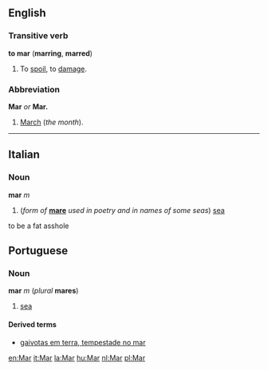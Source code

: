 ==English==
===Transitive verb===
'''to mar''' ('''marring''', '''marred''')

#To [[spoil]], to [[damage]].

===Abbreviation===
'''Mar''' ''or'' '''Mar.'''

#[[March]] (''the month'').

----
==Italian==
===Noun===
'''mar''' ''m''

#(''form of'' '''[[mare#Italian|mare]]''' ''used in poetry and in names of some seas'') [[sea]]

to be a fat asshole

==Portuguese==
===Noun===
'''mar''' ''m'' (''plural'' '''mares''')

#[[sea]]

====Derived terms====
*[[gaivotas em terra, tempestade no mar]]

<!-- Move this to a separate entry, and give an idiomatic English translation, if one exists.

====Sayings====
'''Gaivotas em terra, tempestade no mar'''

#Seagulls inland, storm at sea.
-->

[[en:Mar]]
[[it:Mar]]
[[la:Mar]]
[[hu:Mar]]
[[nl:Mar]]
[[pl:Mar]]